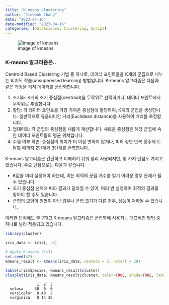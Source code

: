 ```yaml
---
title: "K-means clustering"
author: "Jinwook Chang"
date: "2023-04-16"
date-modified: "2023-04-16"
categories: [DataScience, Clustering, Script]
---
```


![image of kmeans](k-means.png)

### K-means 알고리즘은..

Centroid Based Clustering 기법 중 하나로, 데이터 포인트들을 K개의 군집으로 나누는 비지도 학습(unsupervised learning) 방법입니다. K-means 알고리즘은 다음과 같은 과정을 거쳐 데이터를 군집화합니다.

1. 초기화: K개의 초기 중심점(centroid)을 무작위로 선택하거나, 데이터 포인트에서 무작위로 추출합니다.
2. 할당: 각 데이터 포인트를 가장 가까운 중심점에 할당하여, K개의 군집을 생성합니다. 일반적으로 유클리디안 거리(Euclidean distance)를 사용하여 거리를 측정합니다.
3. 업데이트: 각 군집의 중심점을 새롭게 계산합니다. 새로운 중심점은 해당 군집에 속한 데이터 포인트들의 평균 위치입니다.
4. 수렴 여부 확인: 중심점의 위치가 더 이상 변하지 않거나, 미리 정한 반복 횟수에 도달할 때까지 2단계와 3단계를 반복합니다.

K-means 알고리즘은 간단하고 이해하기 쉬워 널리 사용되지만, 몇 가지 단점도 가지고 있습니다. 주요 단점으로는 다음과 같습니다.

- K값을 미리 설정해야 하는데, 이는 최적의 군집 개수를 알기 어려운 경우 문제가 될 수 있습니다.
- 초기 중심점 선택에 따라 결과가 달라질 수 있어, 여러 번 실행하여 최적의 결과를 찾아야 할 수도 있습니다.
- 군집의 모양이 원형이 아닌 경우나 군집 크기가 다른 경우, 성능이 저하될 수 있습니다.

이러한 단점에도 불구하고 K-means 알고리즘은 군집화에 사용되는 대표적인 방법 중 하나로 널리 적용되고 있습니다.

```r
library(cluster)

iris_data <- iris[, -5]

# Apply K-means (K=3)
set.seed(42)
kmeans_result <- kmeans(iris_data, centers = 3, nstart = 20)

table(iris$Species, kmeans_result$cluster)
clusplot(iris_data, kmeans_result$cluster, color=TRUE, shade=TRUE, labels=2, lines=0)
```

```
              1  2  3
  setosa     50  0  0
  versicolor  0 48  2
  virginica   0 14 36
```